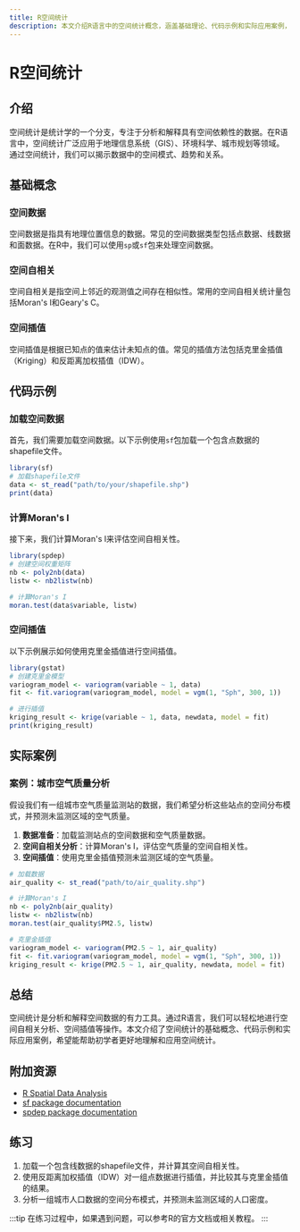 ```yaml
---
title: R空间统计
description: 本文介绍R语言中的空间统计概念，涵盖基础理论、代码示例和实际应用案例，适合初学者学习。
---
```


# R空间统计

## 介绍

空间统计是统计学的一个分支，专注于分析和解释具有空间依赖性的数据。在R语言中，空间统计广泛应用于地理信息系统（GIS）、环境科学、城市规划等领域。通过空间统计，我们可以揭示数据中的空间模式、趋势和关系。

## 基础概念

### 空间数据

空间数据是指具有地理位置信息的数据。常见的空间数据类型包括点数据、线数据和面数据。在R中，我们可以使用`sp`或`sf`包来处理空间数据。

### 空间自相关

空间自相关是指空间上邻近的观测值之间存在相似性。常用的空间自相关统计量包括Moran's I和Geary's C。

### 空间插值

空间插值是根据已知点的值来估计未知点的值。常见的插值方法包括克里金插值（Kriging）和反距离加权插值（IDW）。

## 代码示例

### 加载空间数据

首先，我们需要加载空间数据。以下示例使用`sf`包加载一个包含点数据的shapefile文件。

```r
library(sf)
# 加载shapefile文件
data <- st_read("path/to/your/shapefile.shp")
print(data)
```

### 计算Moran's I

接下来，我们计算Moran's I来评估空间自相关性。

```r
library(spdep)
# 创建空间权重矩阵
nb <- poly2nb(data)
listw <- nb2listw(nb)

# 计算Moran's I
moran.test(data$variable, listw)
```

### 空间插值

以下示例展示如何使用克里金插值进行空间插值。

```r
library(gstat)
# 创建克里金模型
variogram_model <- variogram(variable ~ 1, data)
fit <- fit.variogram(variogram_model, model = vgm(1, "Sph", 300, 1))

# 进行插值
kriging_result <- krige(variable ~ 1, data, newdata, model = fit)
print(kriging_result)
```

## 实际案例

### 案例：城市空气质量分析

假设我们有一组城市空气质量监测站的数据，我们希望分析这些站点的空间分布模式，并预测未监测区域的空气质量。

1. **数据准备**：加载监测站点的空间数据和空气质量数据。
2. **空间自相关分析**：计算Moran's I，评估空气质量的空间自相关性。
3. **空间插值**：使用克里金插值预测未监测区域的空气质量。

```r
# 加载数据
air_quality <- st_read("path/to/air_quality.shp")

# 计算Moran's I
nb <- poly2nb(air_quality)
listw <- nb2listw(nb)
moran.test(air_quality$PM2.5, listw)

# 克里金插值
variogram_model <- variogram(PM2.5 ~ 1, air_quality)
fit <- fit.variogram(variogram_model, model = vgm(1, "Sph", 300, 1))
kriging_result <- krige(PM2.5 ~ 1, air_quality, newdata, model = fit)
```

## 总结

空间统计是分析和解释空间数据的有力工具。通过R语言，我们可以轻松地进行空间自相关分析、空间插值等操作。本文介绍了空间统计的基础概念、代码示例和实际应用案例，希望能帮助初学者更好地理解和应用空间统计。

## 附加资源

- [R Spatial Data Analysis](https://rspatial.org/)
- [sf package documentation](https://r-spatial.github.io/sf/)
- [spdep package documentation](https://r-spatial.github.io/spdep/)

## 练习

1. 加载一个包含线数据的shapefile文件，并计算其空间自相关性。
2. 使用反距离加权插值（IDW）对一组点数据进行插值，并比较其与克里金插值的结果。
3. 分析一组城市人口数据的空间分布模式，并预测未监测区域的人口密度。

:::tip
在练习过程中，如果遇到问题，可以参考R的官方文档或相关教程。
:::